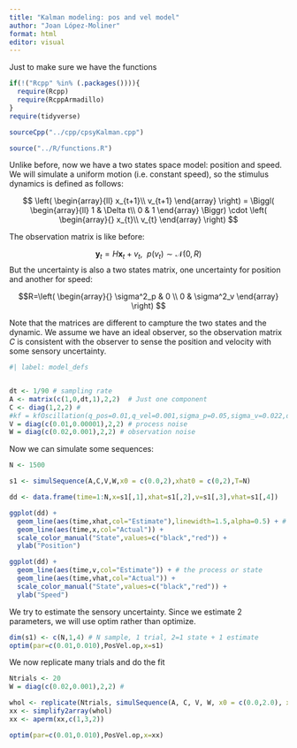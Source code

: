 ```yaml
---
title: "Kalman modeling: pos and vel model"
author: "Joan López-Moliner"
format: html
editor: visual
---
```



Just to make sure we have the functions 

```r

if(!("Rcpp" %in% (.packages()))){
  require(Rcpp)
  require(RcppArmadillo)
}
require(tidyverse)

sourceCpp("../cpp/cpsyKalman.cpp")

source("../R/functions.R")

```

Unlike before, now we have a two states space model: position and speed. We will simulate a uniform motion (i.e. constant speed), so the stimulus dynamics is defined as follows:

$$
\left(
\begin{array}{ll}
x_{t+1}\\
v_{t+1}
\end{array}
\right) = 
\Biggl(
\begin{array}{ll}
1 & \Delta t\\
0 & 1
\end{array}
\Biggr) \cdot
\left(
\begin{array}{}
x_{t}\\
v_{t}
\end{array}
\right)
$$

The observation matrix is like before:

$$\mathbf{y}_{t} = H\mathbf{x}_t + v_t,\ \  p(v_t) \sim \mathcal N(0,R)$$
But the uncertainty is also a two states matrix, one uncertainty for position and another for speed:

$$R=\left( 
\begin{array}{}
\sigma^2_p & 0 \\
0 & \sigma^2_v
\end{array}
\right)
$$


Note that the matrices are different to campture the two states and the dynamic. We assume we have an ideal observer, so the observation matrix $C$ is consistent with the observer to sense the position and velocity with some sensory uncertainty.

```r
#| label: model_defs


dt <- 1/90 # sampling rate
A <- matrix(c(1,0,dt,1),2,2)  # Just one component
C <- diag(1,2,2) # 
#kf = kfOscillation(q_pos=0.01,q_vel=0.001,sigma_p=0.05,sigma_v=0.022,dt=1/90,freq=0.1)
V = diag(c(0.01,0.00001),2,2) # process noise
W = diag(c(0.02,0.001),2,2) # observation noise 

```

Now we can simulate some sequences:

```r

N <- 1500

s1 <- simulSequence(A,C,V,W,x0 = c(0.0,2),xhat0 = c(0,2),T=N)

dd <- data.frame(time=1:N,x=s1[,1],xhat=s1[,2],v=s1[,3],vhat=s1[,4])

ggplot(dd) +
  geom_line(aes(time,xhat,col="Estimate"),linewidth=1.5,alpha=0.5) + # the process or state
  geom_line(aes(time,x,col="Actual")) +
  scale_color_manual("State",values=c("black","red")) +
  ylab("Position")

ggplot(dd) +
  geom_line(aes(time,v,col="Estimate")) + # the process or state
  geom_line(aes(time,vhat,col="Actual")) +
  scale_color_manual("State",values=c("black","red")) +
  ylab("Speed")


```


We try to estimate the sensory uncertainty.
Since we estimate 2 parameters, we will use optim rather than optimize.

```r

dim(s1) <- c(N,1,4) # N sample, 1 trial, 2=1 state + 1 estimate
optim(par=c(0.01,0.010),PosVel.op,x=s1)
```

We now replicate many trials and do the fit

```r

Ntrials <- 20
W = diag(c(0.02,0.001),2,2) #

whol <- replicate(Ntrials, simulSequence(A, C, V, W, x0 = c(0.0,2.0), xhat0 = c(0,2),T=1500) )
xx <- simplify2array(whol)
xx <- aperm(xx,c(1,3,2))

optim(par=c(0.01,0.010),PosVel.op,x=xx)

```


